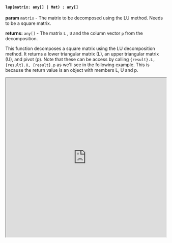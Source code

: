 

#### `lup(matrix: any[] | Mat) : any[]`

**param** `matrix` - The matrix to be decomposed using the LU method. Needs to be a square matrix.

**returns:** `any[]` - The matrix `L` , `U` and the column vector `p` from the decomposition. 

This function decomposes a square matrix using the LU decomposition method. It returns a lower triangular matrix (L), an upper triangular matrix (U), and pivot (p). Note that these can be access by calling `{result}.L, {result}.U, {result}.p` as we'll see in the following example. This is because the return value is an object with members L, U and p.


<iframe src="https://hlab.app/s/docs/lup_hbook"
    width="100%"
    height="500px"/>